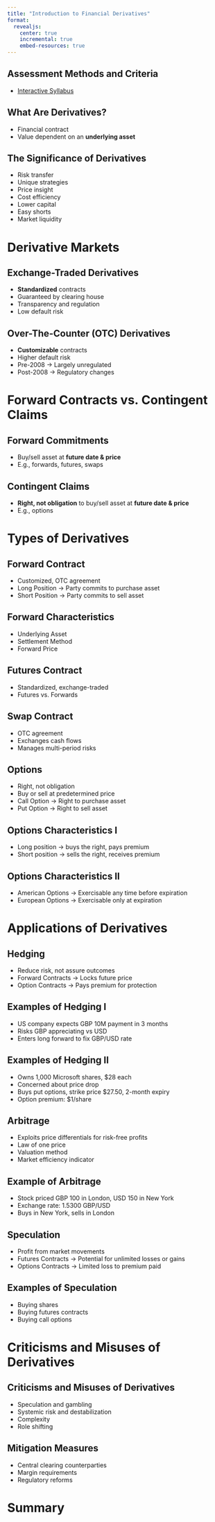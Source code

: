 ```yaml
---
title: "Introduction to Financial Derivatives"
format:
  revealjs:
    center: true
    incremental: true
    embed-resources: true
---
```


## Assessment Methods and Criteria

- [Interactive Syllabus](https://is.muni.cz/auth/el/econ/jaro2024/MPF_STPA/index.qwarp)

## What Are Derivatives?

- Financial contract
- Value dependent on an **underlying asset**

## The Significance of Derivatives

- Risk transfer
- Unique strategies
- Price insight
- Cost efficiency
- Lower capital
- Easy shorts
- Market liquidity

# Derivative Markets

## Exchange-Traded Derivatives

- **Standardized** contracts
- Guaranteed by clearing house
- Transparency and regulation
- Low default risk

## Over-The-Counter (OTC) Derivatives

- **Customizable** contracts
- Higher default risk
- Pre-2008 $\rightarrow$ Largely unregulated
- Post-2008 $\rightarrow$ Regulatory changes

# Forward Contracts vs. Contingent Claims

## Forward Commitments

- Buy/sell asset at **future date & price**
- E.g., forwards, futures, swaps

## Contingent Claims
- **Right, not obligation** to buy/sell asset at **future date & price**
- E.g., options

# Types of Derivatives

## Forward Contract

- Customized, OTC agreement
- Long Position $\rightarrow$ Party commits to purchase asset
- Short Position $\rightarrow$ Party commits to sell asset

## Forward Characteristics

- Underlying Asset
- Settlement Method
- Forward Price

## Futures Contract

- Standardized, exchange-traded
- Futures vs. Forwards

## Swap Contract

- OTC agreement
- Exchanges cash flows
- Manages multi-period risks

## Options

- Right, not obligation
- Buy or sell at predetermined price
- Call Option $\rightarrow$ Right to purchase asset
- Put Option $\rightarrow$ Right to sell asset

## Options Characteristics I

- Long position $\rightarrow$ buys the right, pays premium
- Short position $\rightarrow$ sells the right, receives premium

## Options Characteristics II

- American Options $\rightarrow$ Exercisable any time before expiration
- European Options $\rightarrow$ Exercisable only at expiration

# Applications of Derivatives

## Hedging
- Reduce risk, not assure outcomes
- Forward Contracts $\rightarrow$ Locks future price
- Option Contracts $\rightarrow$ Pays premium for protection

## Examples of Hedging I

- US company expects GBP 10M payment in 3 months
- Risks GBP appreciating vs USD
- Enters long forward to fix GBP/USD rate

## Examples of Hedging II

- Owns 1,000 Microsoft shares, $28 each
- Concerned about price drop
- Buys put options, strike price $27.50, 2-month expiry
- Option premium: $1/share

## Arbitrage

- Exploits price differentials for risk-free profits
- Law of one price
- Valuation method
- Market efficiency indicator

## Example of Arbitrage

- Stock priced GBP 100 in London, USD 150 in New York
- Exchange rate: 1.5300 GBP/USD
- Buys in New York, sells in London

## Speculation

- Profit from market movements
- Futures Contracts $\rightarrow$ Potential for unlimited losses or gains
- Options Contracts $\rightarrow$ Limited loss to premium paid

## Examples of Speculation

- Buying shares
- Buying futures contracts
- Buying call options

# Criticisms and Misuses of Derivatives

## Criticisms and Misuses of Derivatives

- Speculation and gambling
- Systemic risk and destabilization
- Complexity
- Role shifting

## Mitigation Measures

- Central clearing counterparties
- Margin requirements
- Regulatory reforms

# Summary
